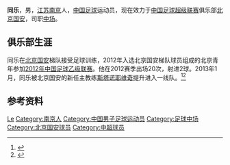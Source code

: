 {{About|足球运动员|四川省鄰水縣的同樂鄉|同樂鄉 (鄰水縣)|重慶市涪陵區的一個鄉|同樂鄉 (重慶市)}}
{{noteta|G1=足球}}{{infobox Football biography
| name= 同乐
| birth_date  = {{Birth date and age|1993|4|29}}
| cityofbirth = [[江苏省|江苏省]][[南京市|南京市]]
| countryofbirth = [[中国|中国]]
| height = {{height|m=1.77}}
| position = [[中场|中场]]
| currentclub = [[北京国安足球俱乐部|北京国安]]
| clubnumber = 32
| youthyears1= 
| youthclubs1= [[北京国安足球俱乐部|北京国安]]
| years1= 2012
| clubs1= 北京青年
| years2= 2013-
| clubs2= [[北京国安足球俱乐部|北京国安]]
| caps1= 20 | goals1 = 2
| caps2= 0  | goals2 = 0
| nationalyears1= 
| nationalteam1= 
| nationalcaps1=  | nationalgoals1 = 
| pcupdate = 2013年1月1日
| ntupdate = 
}}
'''同乐'''{{BD|1993年|4月29日|||Tong, Le}}，男，[[江苏|江苏]][[南京|南京]]人，[[中华人民共和国|中国]][[足球|足球]]运动员，现在效力于[[中国足球超级联赛|中国足球超级联赛]]俱乐部[[北京国安足球俱乐部|北京国安]]，司职[[中场|中场]]。

==俱乐部生涯==
同乐在[[北京国安足球俱乐部|北京国安]]梯队接受足球训练，2012年入选北京国安梯队球员组成的北京青年参加[[2012年中国足球乙级联赛|2012年中国足球乙级联赛]]。他在2012赛季出场20次，射进2球。2013年1月，同乐被北京国安的新任主教练[[亚历山大·斯塔诺耶维奇|斯塔诺耶维奇]]提升进入一线队。<ref>{{Cite web |url=http://sports.sina.com.cn/j/2013-03-04/11296448048.shtml |title=北京国安确认2013赛季名单：新援在列上调数小将 |accessdate=2013-03-28 |archive-date=2019-06-10 |archive-url=https://web.archive.org/web/20190610140707/http://sports.sina.com.cn/j/2013-03-04/11296448048.shtml |dead-url=no }}</ref><ref>{{Cite web |url=http://www.espnstar.com.cn/pub/csl/2013/0303/287439.htm |title=国安老将完成续约 七名U21小将进入一队 |accessdate=2013-03-28 |archive-date=2013-04-10 |archive-url=https://archive.is/20130410044348/http://www.espnstar.com.cn/pub/csl/2013/0303/287439.htm |dead-url=no }}</ref>

==参考资料==
{{reflist}}

{{2012年中乙分类名单北京青年}}
{{2013年中超分类名单北京}}
{{2014年中超分类名单北京}}

{{Authority control}}
{{DEFAULTSORT:Tong, Le}}
[[Category:同姓|Le]]
[[Category:南京人|Category:南京人]]
[[Category:中国男子足球运动员|Category:中国男子足球运动员]]
[[Category:足球中场|Category:足球中场]]
[[Category:北京国安球员|Category:北京国安球员]]
[[Category:中超球员|Category:中超球员]]